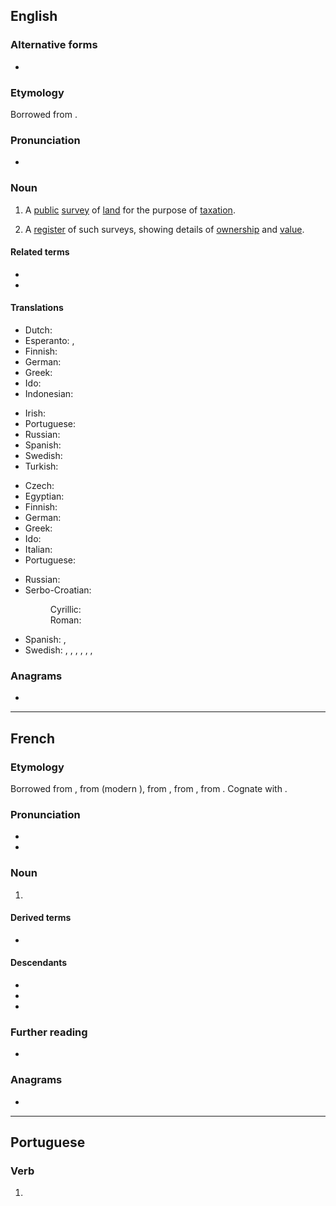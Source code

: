 ==English==
{{wikipedia}}

===Alternative forms===
* {{alter|en|cadaster||rare}}

===Etymology===
Borrowed from {{bor|en|fr|cadastre}}.

===Pronunciation===
* {{rhymes|en|æstə(ɹ)}}

===Noun===
{{en-noun}}

# {{lb|en|cartography}} A [[public]] [[survey]] of [[land]] for the purpose of [[taxation]].
#: {{syn|en|[[cadastral]] [[survey]]}}
# A [[register]] of such surveys, showing details of [[ownership]] and [[value]].

====Related terms====
* {{l|en|cadastral}}
* {{l|en|cadastrally}}

====Translations====
{{trans-top|(cartography) a public survey of land}}
* Dutch: {{t+|nl|kadaster|n}}
* Esperanto: {{t|eo|katastro}}, {{t|eo|kadastro}}
* Finnish: {{t|fi|kiinteistötoimitus}}
* German: {{t+|de|Kataster|n}}
* Greek: {{t+|el|κτηματολόγιο|n}}
* Ido: {{t+|io|kadastro}}
* Indonesian: {{t+|id|kadaster}}
{{trans-mid}}
* Irish: {{t-check|ga|cadastar|m}}
* Portuguese: {{t+|pt|cadastro}}
* Russian: {{t+|ru|када́стр|m}}
* Spanish: {{t+|es|catastro|m}}
* Swedish: {{t|sv|katastermätning|c}}
* Turkish: {{t+|tr|kadastro}}
{{trans-bottom}}

{{trans-top|register}}
* Czech: {{t|cs|katastr|m}}
* Egyptian: {{t-egy|ṯmꜣ|h=T-mA-T12}}
* Finnish: {{t|fi|kiinteistörekisteri}}
* German: {{t+|de|Katasteramt|n}}
* Greek: {{t+|el|κτηματολόγιο|n}}
* Ido: {{t+|io|kadastro}}
* Italian: {{t+|it|catasto|m}}
* Portuguese: {{t+|pt|cadastro}}
{{trans-mid}}
* Russian: {{t+|ru|када́стр|m}}
* Serbo-Croatian:
*: Cyrillic: {{t|sh|ката̀стар|m}}
*: Roman: {{t+|sh|katàstar|m}}
* Spanish: {{t+|es|catastro|m}}, {{t|es|registro de bienes raíces|m}}
* Swedish: {{t+|sv|jordebok|c}}, {{t+|sv|matrikel|c}}, {{t+|sv|kataster|c}}, {{t+|sv|mantalslängd|c}}, {{t+|sv|fastighetsregister|n}}, {{t|sv|katasterkarta|c}}, {{t|sv|lantmäterikarta|c}}
{{trans-bottom}}

===Anagrams===
* {{anagrams|en|a=aacderst|cadaster|tea cards}}

----

==French==

===Etymology===
Borrowed from {{bor|fr|oc|cathastre}}, from {{der|fr|it|catastro}} (modern {{m|it|catasto}}), from {{der|fr|vec|catastico}}, from {{der|fr|gkm|κατάστιχον||line by line}}, from {{der|fr|grc|στίχος||line, row}}. Cognate with {{cog|es|catastro}}.

===Pronunciation===
* {{fr-IPA}}
* {{audio|fr|LL-Q150 (fra)-Lepticed7-cadastre.wav|Audio}}

===Noun===
{{fr-noun|m}}

# {{l|en|cadastre}} {{gloss|a register showing details of land ownership and value}}

====Derived terms====
* {{l|fr|cadastral}}

====Descendants====
* {{desc|en|cadastre}}
* {{desc|pt|cadastro}}
* {{desc|tr|kadastro}}

===Further reading===
* {{R:TLFi}}

===Anagrams===
* {{l|fr|cadrâtes}}

----

==Portuguese==

===Verb===
{{head|pt|verb form}}

# {{pt-verb-form-of|cadastrar}}
